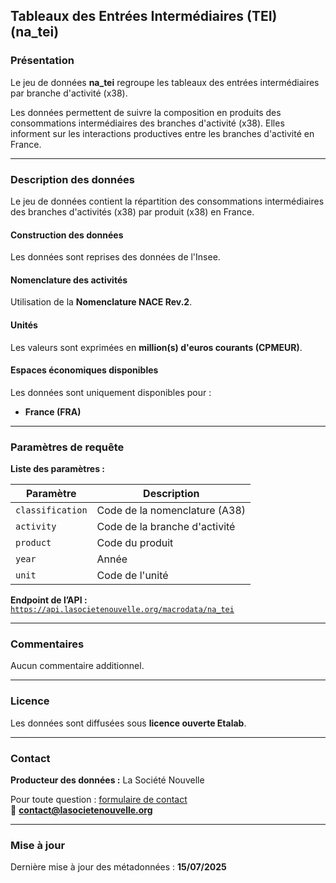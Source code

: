 ## Tableaux des Entrées Intermédiaires (TEI) (na_tei)

### Présentation

Le jeu de données **na_tei** regroupe les tableaux des entrées intermédiaires par branche d'activité (x38).

Les données permettent de suivre la composition en produits des consommations intermédiaires des branches d'activité (x38). Elles informent sur les interactions productives entre les branches d'activité en France.

---

### Description des données

Le jeu de données contient la répartition des consommations intermédiaires des branches d'activités (x38) par produit (x38) en France.

#### Construction des données

Les données sont reprises des données de l'Insee.

#### Nomenclature des activités

Utilisation de la **Nomenclature NACE Rev.2**.

#### Unités

Les valeurs sont exprimées en **million(s) d'euros courants (CPMEUR)**.

#### Espaces économiques disponibles

Les données sont uniquement disponibles pour :
- **France (FRA)**

---

### Paramètres de requête

**Liste des paramètres :**

<table>
  <thead>
    <tr>
      <th>Paramètre</th>
      <th>Description</th>
    </tr>
  </thead>
  <tbody>
    <tr>
      <td><code>classification</code></td>
      <td>Code de la nomenclature (A38)</td>
    </tr>
    <tr>
      <td><code>activity</code></td>
      <td>Code de la branche d'activité</td>
    </tr>
    <tr>
      <td><code>product</code></td>
      <td>Code du produit</td>
    </tr>
    <tr>
      <td><code>year</code></td>
      <td>Année</td>
    </tr>
    <tr>
      <td><code>unit</code></td>
      <td>Code de l'unité</td>
    </tr>
  </tbody>
</table>

**Endpoint de l’API :**  
[`https://api.lasocietenouvelle.org/macrodata/na_tei`](https://api.lasocietenouvelle.org/macrodata/na_tei)

---

### Commentaires

Aucun commentaire additionnel.

---

### Licence

Les données sont diffusées sous **licence ouverte Etalab**.

---

### Contact

**Producteur des données :** La Société Nouvelle  

Pour toute question : [formulaire de contact](https://lasocietenouvelle.org/contact)  
📧 **contact@lasocietenouvelle.org**

---

### Mise à jour

Dernière mise à jour des métadonnées : **15/07/2025**
